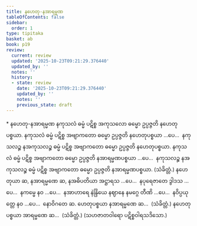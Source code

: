 ```yaml
---
title: နဟေတု-နအာရမ္မဏ
tableOfContents: false
sidebar:
  order: 1
type: tipitaka
basket: ab
book: p19
review:
  current: review
  updated: '2025-10-23T09:21:29.376440'
  updated_by: ''
  notes: ''
  history:
  - state: review
    date: '2025-10-23T09:21:29.376440'
    updated_by: ''
    notes: ''
    previous_state: draft
---
```



<ReviewStatus review={frontmatter.review} showDetails={true} />

<HypothesisAnnotation frontmatter={frontmatter} />

<DynamicBreadcrumb />

<Paragraph type="center" book="p19">
* နဟေတု-နအာရမ္မဏ
</Paragraph>

<Division number="3" book="p19" e="ch" v="40" p="328">

<Paragraph number="15" book="p19">
နကုသလံ ဓမ္မံ ပဋိစ္စ အကုသလော ဓမ္မော ဥပ္ပဇ္ဇတိ နဟေတုပစ္စယာ. နကုသလံ ဓမ္မံ ပဋိစ္စ အဗျာကတော ဓမ္မော ဥပ္ပဇ္ဇတိ နဟေတုပစ္စယာ …ပေ…  နကုသလဉ္စ နအကုသလဉ္စ ဓမ္မံ ပဋိစ္စ အဗျာကတော ဓမ္မော ဥပ္ပဇ္ဇတိ နဟေတုပစ္စယာ.
</Paragraph>

</Division>
<Division number="4" book="p19" e="ch" v="40" p="329">

<Paragraph number="16" book="p19">
နကုသလံ ဓမ္မံ ပဋိစ္စ အဗျာကတော ဓမ္မော ဥပ္ပဇ္ဇတိ နအာရမ္မဏပစ္စယာ …ပေ…  နကုသလဉ္စ နအကုသလဉ္စ ဓမ္မံ ပဋိစ္စ အဗျာကတော ဓမ္မော ဥပ္ပဇ္ဇတိ နအာရမ္မဏပစ္စယာ. (သံခိတ္တံ.)
</Paragraph>

</Division>
<Division number="5" book="p19" e="ch" v="40" p="329">

<Paragraph number="17" book="p19">
နဟေတုယာ ဆ, နအာရမ္မဏေ ဆ, နအဓိပတိယာ အဋ္ဌာရသ …ပေ…  နပုရေဇာတေ ဒွါဒသ …ပေ…  နကမ္မေ နဝ …ပေ…  နအာဟာရေ နဲန္ဒြိယေ နဈာနေ နမဂ္ဂေ တီဏိ …ပေ…  နဝိပ္ပယုတ္တေ နဝ …ပေ…  နောဝိဂတေ ဆ.
</Paragraph>

<Paragraph number="18" book="p19">
ဟေတုပစ္စယာ နအာရမ္မဏေ ဆ…  (သံခိတ္တံ.)
</Paragraph>

<Paragraph number="19" book="p19">
နဟေတုပစ္စယာ အာရမ္မဏေ ဆ…  (သံခိတ္တံ.)
</Paragraph>

<Paragraph number="20" book="p19">
(သဟဇာတဝါရော ပဋိစ္စဝါရသဒိသော.)
</Paragraph>
</Division>